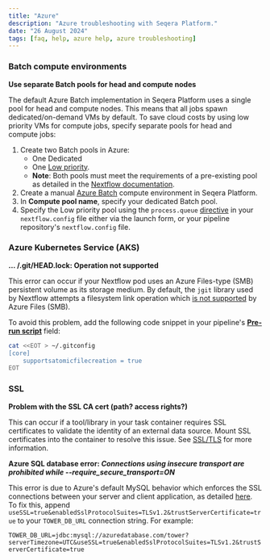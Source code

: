 ```yaml
---
title: "Azure"
description: "Azure troubleshooting with Seqera Platform."
date: "26 August 2024"
tags: [faq, help, azure help, azure troubleshooting]
---
```


### Batch compute environments

**Use separate Batch pools for head and compute nodes**

The default Azure Batch implementation in Seqera Platform uses a single pool for head and compute nodes. This means that all jobs spawn dedicated/on-demand VMs by default. To save cloud costs by using low priority VMs for compute jobs, specify separate pools for head and compute jobs:

1. Create two Batch pools in Azure:
    - One Dedicated
    - One [Low priority](https://learn.microsoft.com/en-us/azure/batch/batch-spot-vms#differences-between-spot-and-low-priority-vms).
    - **Note**: Both pools must meet the requirements of a pre-existing pool as detailed in the [Nextflow documentation](https://www.nextflow.io/docs/latest/azure.html#requirements-on-pre-existing-named-pools).
2. Create a manual [Azure Batch](./compute-envs/azure-batch.mdx#manual) compute environment in Seqera Platform.
3. In **Compute pool name**, specify your dedicated Batch pool.
4. Specify the Low priority pool using the `process.queue` [directive](https://www.nextflow.io/docs/latest/process.html#queue) in your `nextflow.config` file either via the launch form, or your pipeline repository's `nextflow.config` file.

### Azure Kubernetes Service (AKS)

**... /.git/HEAD.lock: Operation not supported**

This error can occur if your Nextflow pod uses an Azure Files-type (SMB) persistent volume as its storage medium. By default, the `jgit` library used by Nextflow attempts a filesystem link operation which [is not supported](https://docs.microsoft.com/en-us/azure/storage/files/files-smb-protocol?tabs=azure-portal#limitations) by Azure Files (SMB). 

To avoid this problem, add the following code snippet in your pipeline's [**Pre-run script**](./launch/advanced.mdx#pre--post-run-scripts) field:

```bash
cat <<EOT > ~/.gitconfig
[core]
	supportsatomicfilecreation = true
EOT
```

### SSL

**Problem with the SSL CA cert (path? access rights?)**

This can occur if a tool/library in your task container requires SSL certificates to validate the identity of an external data source. Mount SSL certificates into the container to resolve this issue. See [SSL/TLS](./enterprise/configuration/ssl_tls.mdx#configure-tower-to-trust-your-private-certificate) for more information.

**Azure SQL database error: _Connections using insecure transport are prohibited while --require_secure_transport=ON_**

This error is due to Azure's default MySQL behavior which enforces the SSL connections between your server and client application, as detailed [here](https://learn.microsoft.com/en-us/azure/mysql/single-server/concepts-ssl-connection-security). To fix this, append `useSSL=true&enabledSslProtocolSuites=TLSv1.2&trustServerCertificate=true` to your `TOWER_DB_URL` connection string. For example:

`TOWER_DB_URL=jdbc:mysql://azuredatabase.com/tower?serverTimezone=UTC&useSSL=true&enabledSslProtocolSuites=TLSv1.2&trustServerCertificate=true`